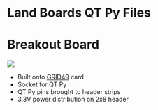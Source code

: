 = Land Boards QT Py Files =

= Breakout Board =

<img src="http://land-boards.com/blwiki/images/4/4b/QT_Py_Breakout_P18212-720px.jpg"></img>

* Built onto [[GRID49]] card
* Socket for QT Py
* QT Py pins brought to header strips
* 3.3V power distribution on 2x8 header
